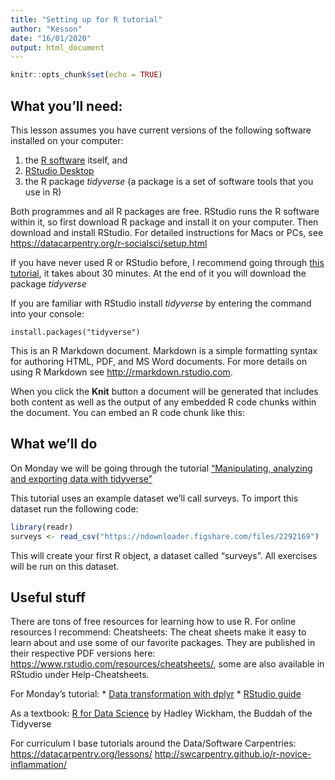 ```yaml
---
title: "Setting up for R tutorial"
author: "Kesson"
date: "16/01/2020"
output: html_document
---
```


```r
knitr::opts_chunk$set(echo = TRUE)
```

## What you’ll need:
This lesson assumes you have current versions of the following software installed on your computer:

1.	the [R software](https://cran.r-project.org/) itself, and
2.	[RStudio Desktop](https://rstudio.com/products/rstudio/download/)
3.  the R package *tidyverse* (a package is a set of software tools that you use in R)

Both programmes and all R packages are free. RStudio runs the R software within it, so first download R package and install it on your computer. Then download and install RStudio. For detailed instructions for Macs or PCs, see <https://datacarpentry.org/r-socialsci/setup.html>

If you have never used R or RStudio before, I recommend going through [this tutorial](https://datacarpentry.org/r-socialsci/00-intro/index.html), it takes about 30 minutes. At the end of it you will download the package *tidyverse*

If you are familiar with RStudio install *tidyverse* by entering the command into your console:

`install.packages("tidyverse")`

This is an R Markdown document. Markdown is a simple formatting syntax for authoring HTML, PDF, and MS Word documents. For more details on using R Markdown see <http://rmarkdown.rstudio.com>.

When you click the **Knit** button a document will be generated that includes both content as well as the output of any embedded R code chunks within the document. You can embed an R code chunk like this:

## What we'll do

On Monday we will be going through the tutorial ["Manipulating, analyzing and exporting data with tidyverse"](https://datacarpentry.org/R-ecology-lesson/03-dplyr.html) 

This tutorial uses an example dataset we'll call surveys. To import this dataset run the following code:
```r
library(readr)
surveys <- read_csv("https://ndownloader.figshare.com/files/2292169")
```
This will create your first R object, a dataset called "surveys". All exercises will be run on this dataset.

## Useful stuff

There are tons of free resources for learning how to use R. 
For online resources I recommend: 
Cheatsheets:
The cheat sheets make it easy to learn about and use some of our favorite packages. They are published in their respective PDF versions here: <https://www.rstudio.com/resources/cheatsheets/>, some are also available in RStudio under Help-Cheatsheets.

For Monday's tutorial: 
*  [Data transformation with dplyr](https://github.com/rstudio/cheatsheets/blob/master/data-transformation.pdf)
*  [RStudio guide](https://github.com/rstudio/cheatsheets/blob/master/rstudio-ide.pdf)

As a textbook:
[R for Data Science](https://r4ds.had.co.nz) by Hadley Wickham, the Buddah of the Tidyverse

For curriculum I base tutorials around the Data/Software Carpentries:
<https://datacarpentry.org/lessons/>
<http://swcarpentry.github.io/r-novice-inflammation/>